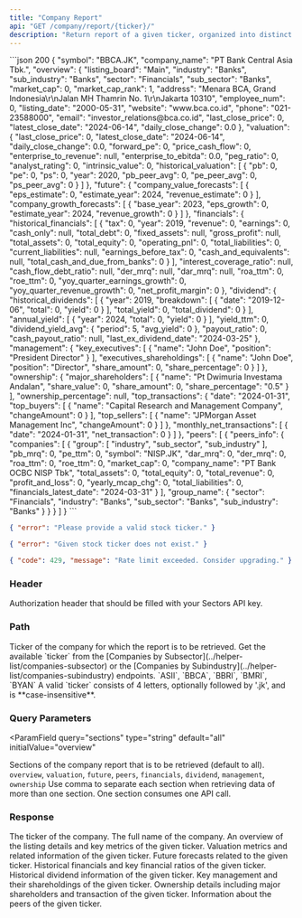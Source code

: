 ```yaml
---
title: "Company Report"
api: "GET /company/report/{ticker}/"
description: "Return report of a given ticker, organized into distinct sections"
---
```


<ResponseExample>
```json 200
{
    "symbol": "BBCA.JK",
    "company_name": "PT Bank Central Asia Tbk.",
    "overview": {
        "listing_board": "Main",
        "industry": "Banks",
        "sub_industry": "Banks",
        "sector": "Financials",
        "sub_sector": "Banks",
        "market_cap": 0,
        "market_cap_rank": 1,
        "address": "Menara BCA, Grand Indonesia\r\nJalan MH Thamrin No. 1\r\nJakarta 10310",
        "employee_num": 0,
        "listing_date": "2000-05-31",
        "website": "www.bca.co.id",
        "phone": "021-23588000",
        "email": "investor_relations@bca.co.id",
        "last_close_price": 0,
        "latest_close_date": "2024-06-14",
        "daily_close_change": 0.0
    },
    "valuation": {
        "last_close_price": 0,
        "latest_close_date": "2024-06-14",
        "daily_close_change": 0.0,
        "forward_pe": 0,
        "price_cash_flow": 0,
        "enterprise_to_revenue": null,
        "enterprise_to_ebitda": 0.0,
        "peg_ratio": 0,
        "analyst_rating": 0,
        "intrinsic_value": 0,
        "historical_valuation": [
            {
                "pb": 0,
                "pe": 0,
                "ps": 0,
                "year": 2020,
                "pb_peer_avg": 0,
                "pe_peer_avg": 0,
                "ps_peer_avg": 0
            }
        ]
    },
    "future": {
        "company_value_forecasts": [
            {
                "eps_estimate": 0,
                "estimate_year": 2024,
                "revenue_estimate": 0
            }
        ],
        "company_growth_forecasts": [
            {
                "base_year": 2023,
                "eps_growth": 0,
                "estimate_year": 2024,
                "revenue_growth": 0
            }
        ]
    },
    "financials": {
        "historical_financials": [
            {
                "tax": 0,
                "year": 2019,
                "revenue": 0,
                "earnings": 0,
                "cash_only": null,
                "total_debt": 0,
                "fixed_assets": null,
                "gross_profit": null,
                "total_assets": 0,
                "total_equity": 0,
                "operating_pnl": 0,
                "total_liabilities": 0,
                "current_liabilities": null,
                "earnings_before_tax": 0,
                "cash_and_equivalents": null,
                "total_cash_and_due_from_banks": 0
            }
        ],
        "interest_coverage_ratio": null,
        "cash_flow_debt_ratio": null,
        "der_mrq": null,
        "dar_mrq": null,
        "roa_ttm": 0,
        "roe_ttm": 0,
        "yoy_quarter_earnings_growth": 0,
        "yoy_quarter_revenue_growth": 0,
        "net_profit_margin": 0
    },
    "dividend": {
        "historical_dividends": [
            {
                "year": 2019,
                "breakdown": [
                    {
                        "date": "2019-12-06",
                        "total": 0,
                        "yield": 0
                    }
                ],
                "total_yield": 0,
                "total_dividend": 0
            }
        ],
        "annual_yield": [
            {
                "year": 2024,
                "total": 0,
                "yield": 0
            }
        ],
        "yield_ttm": 0,
        "dividend_yield_avg": {
            "period": 5,
            "avg_yield": 0
        },
        "payout_ratio": 0,
        "cash_payout_ratio": null,
        "last_ex_dividend_date": "2024-03-25"
    },
    "management": {
        "key_executives": [
            {
                "name": "John Doe",
                "position": "President Director"
            }
        ],
        "executives_shareholdings": [
            {
                "name": "John Doe",
                "position": "Director",
                "share_amount": 0,
                "share_percentage": 0
            }
        ]
    },
    "ownership": {
        "major_shareholders": [
            {
                "name": "Pt Dwimuria Investama Andalan",
                "share_value": 0,
                "share_amount": 0,
                "share_percentage": "0.5"
            }
        ],
        "ownership_percentage": null,
        "top_transactions": {
            "date": "2024-01-31",
            "top_buyers": [
                {
                    "name": "Capital Research and Management Company",
                    "changeAmount": 0
                }
            ],
            "top_sellers": [
                {
                    "name": "JPMorgan Asset Management Inc",
                    "changeAmount": 0
                }
            ]
        },
        "monthly_net_transactions": [
            {
                "date": "2024-01-31",
                "net_transaction": 0
            }
        ]
    },
    "peers": [
        {
            "peers_info": {
                "companies": [
                    {
                        "group": [
                            "industry",
                            "sub_sector",
                            "sub_industry"
                        ],
                        "pb_mrq": 0,
                        "pe_ttm": 0,
                        "symbol": "NISP.JK",
                        "dar_mrq": 0,
                        "der_mrq": 0,
                        "roa_ttm": 0,
                        "roe_ttm": 0,
                        "market_cap": 0,
                        "company_name": "PT Bank OCBC NISP Tbk",
                        "total_assets": 0,
                        "total_equity": 0,
                        "total_revenue": 0,
                        "profit_and_loss": 0,
                        "yearly_mcap_chg": 0,
                        "total_liabilities": 0,
                        "financials_latest_date": "2024-03-31"
                    }
                ],
                "group_name": {
                    "sector": "Financials",
                    "industry": "Banks",
                    "sub_sector": "Banks",
                    "sub_industry": "Banks"
                }
            }
        }
    ]
}
```

```json 400
{ "error": "Please provide a valid stock ticker." }
```

```json 400
{ "error": "Given stock ticker does not exist." }
```

```json 429
{ "code": 429, "message": "Rate limit exceeded. Consider upgrading." }
```

</ResponseExample>

### Header

<ParamField header="Authorization" type="string" required>
  Authorization header that should be filled with your Sectors API key.
</ParamField>

### Path

<ParamField path="ticker" type="string" initialValue="BBCA" required>
  Ticker of the company for which the report is to be retrieved.
  <AccordionGroup>
    <Accordion title="Get the available ticker">
      Get the available `ticker` from the [Companies by
      Subsector](../helper-list/companies-subsector) or the [Companies by
      Subindustry](../helper-list/companies-subindustry) endpoints.
    </Accordion>
    <Accordion title="Examples of the ticker">
      `ASII`, `BBCA`, `BBRI`, `BMRI`, `BYAN`
    </Accordion>
    <Accordion title="Format">
      A valid `ticker` consists of 4 letters, optionally followed by '.jk', and
      is **case-insensitive**.
    </Accordion>
  </AccordionGroup>
</ParamField>

### Query Parameters

<ParamField
  query="sections"
  type="string"
  default="all"
  initialValue="overview"
>
  Sections of the company report that is to be retrieved (default to all).
  <AccordionGroup>
    <Accordion title="Available sections">
      `overview`, `valuation`, `future`, `peers`, `financials`, `dividend`,
      `management`, `ownership`
    </Accordion>
    <Accordion title="Format">
      Use comma to separate each section when retrieving data of more than one
      section.
    </Accordion>
    <Accordion title="API call consumption">
      One section consumes one API call.
    </Accordion>
  </AccordionGroup>
</ParamField>

### Response

<ResponseField name="symbol" type="string" required>
  The ticker of the company.
</ResponseField>

<ResponseField name="company_name" type="string" required>
  The full name of the company.
</ResponseField>

<ResponseField name="overview" type="object">
  An overview of the listing details and key metrics of the given ticker.
</ResponseField>

<ResponseField name="valuation" type="object">
  Valuation metrics and related information of the given ticker.
</ResponseField>

<ResponseField name="future" type="object">
  Future forecasts related to the given ticker.
</ResponseField>

<ResponseField name="financials" type="object">
  Historical financials and key financial ratios of the given ticker.
</ResponseField>

<ResponseField name="dividend" type="object">
  Historical dividend information of the given ticker.
</ResponseField>

<ResponseField name="management" type="object">
  Key management and their shareholdings of the given ticker.
</ResponseField>

<ResponseField name="ownership" type="object">
  Ownership details including major shareholders and transaction of the given
  ticker.
</ResponseField>

<ResponseField name="peers" type="object">
  Information about the peers of the given ticker.
</ResponseField>
